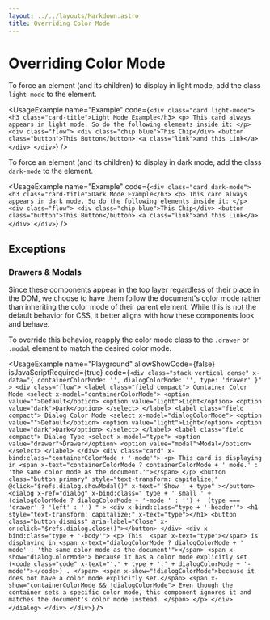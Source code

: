```yaml
---
layout: ../../layouts/Markdown.astro
title: Overriding Color Mode
---
```



# Overriding Color Mode

To force an element (and its children) to display in light mode, add the class `light-mode` to the element.

<UsageExample
  name="Example"
  code={`
    <div class="card light-mode">
      <h3 class="card-title">Light Mode Example</h3>
      <p>
        This card always appears in light mode. So do the following elements inside
        it:
      </p>
      <div class="flow">
        <div class="chip blue">This Chip</div>
        <button class="button">This Button</button>
        <a class="link">and this Link</a>
      </div>
    </div>
  `}
/>

To force an element (and its children) to display in dark mode, add the class `dark-mode` to the element.

<UsageExample
  name="Example"
  code={`
    <div class="card dark-mode">
      <h3 class="card-title">Dark Mode Example</h3>
      <p>
        This card always appears in dark mode. So do the following elements inside
        it:
      </p>
      <div class="flow">
        <div class="chip blue">This Chip</div>
        <button class="button">This Button</button>
        <a class="link">and this Link</a>
      </div>
    </div>
  `}
/>

## Exceptions

### Drawers & Modals

Since these components appear in the top layer regardless of their place in the DOM,
we choose to have them follow the document's color mode rather than inheriting the
color mode of their parent element. While this is not the default behavior for CSS,
it better aligns with how these components look and behave.

To override this behavior, reapply the color mode class to the `.drawer` or `.modal`
element to match the desired color mode.

  <UsageExample
    name="Playground"
    allowShowCode={false}
    isJavaScriptRequired={true}
    code={`
      <div
        class="stack vertical dense"
        x-data="{ containerColorMode: '', dialogColorMode: '', type: 'drawer' }"
      >
        <div class="flow">
          <label class="field compact">
            Container Color Mode
            <select x-model="containerColorMode">
              <option value="">Default</option>
              <option value="light">Light</option>
              <option value="dark">Dark</option>
            </select>
          </label>
          <label class="field compact">
            Dialog Color Mode
            <select x-model="dialogColorMode">
              <option value="">Default</option>
              <option value="light">Light</option>
              <option value="dark">Dark</option>
            </select>
          </label>
          <label class="field compact">
            Dialog Type
            <select x-model="type">
              <option value="drawer">Drawer</option>
              <option value="modal">Modal</option>
            </select>
          </label>
        </div>
        <div class="card" x-bind:class="containerColorMode + '-mode'">
          <p>
            This card is displaying in
            <span x-text="containerColorMode ? containerColorMode + ' mode.' : 'the same color mode as the document.'"></span>
          </p>
          <button
            class="button primary"
            style="text-transform: capitalize;"
            @click="$refs.dialog.showModal()"
            x-text="'Show ' + type"
          ></button>
          <dialog
            x-ref="dialog"
            x-bind:class="
              type +
              ' small ' + 
              (dialogColorMode ? dialogColorMode + '-mode ' : '') + 
              (type === 'drawer' ? 'left' : '')
            "
          >
            <div x-bind:class="type + '-header'">
              <h1 style="text-transform: capitalize;" x-text="type"></h1>
              <button
                class="button dismiss"
                aria-label="Close"
                x-on:click="$refs.dialog.close()"></button>
            </div>
            <div x-bind:class="type + '-body'">
              <p>
                This 
                <span x-text="type"></span>
                is displaying in
                <span x-text="dialogColorMode ? dialogColorMode + ' mode' : 'the same color mode as the document'"></span>
                <span x-show="dialogColorMode">
                  because it has a color mode explicitly set
                  (<code class="code" x-text="'.' + type + '.' + dialogColorMode + '-mode'"></code>)
                  .
                </span>
                <span x-show="!dialogColorMode">because it does not have a color mode explicitly set.</span>
                <span x-show="containerColorMode && !dialogColorMode">
                  Even though the container sets a specific color mode, this component ignores it and matches the document's color mode instead.
                </span>
              </p>
            </div>
          </dialog>
        </div>
      </div>
    `}
  />